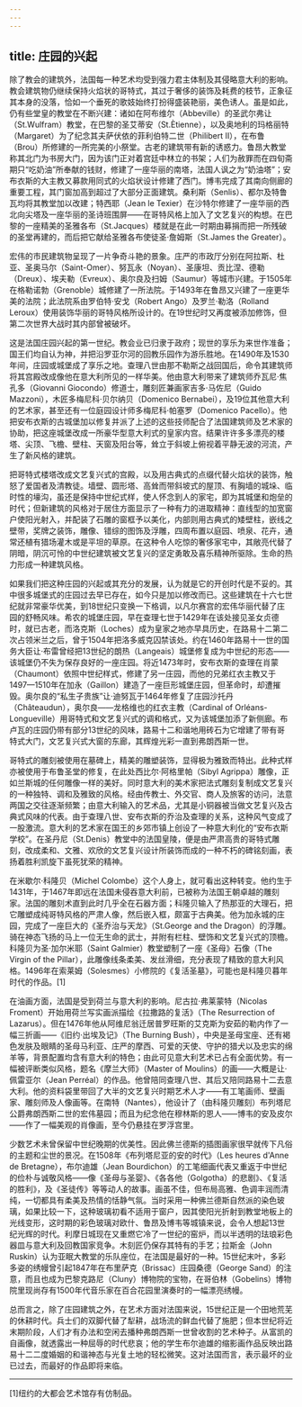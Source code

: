 ```yaml
---
---
---
```

title: 庄园的兴起
---




除了教会的建筑外，法国每一种艺术均受到强力君主体制及其侵略意大利的影响。教会建筑物仍继续保持火焰状的哥特式，其过于奢侈的装饰及耗费的枝节，正象征其本身的没落，恰如一个垂死的歌妓始终打扮得盛装艳丽，美色诱人。虽是如此，仍有些堂皇的教堂在不断兴建：诸如在阿布维尔（Abbeville）的圣武尔弗让（St.Wulfram）教堂，在巴黎的圣艾蒂安（St.Ètienne），以及奥地利的玛格丽特（Margaret）为了纪念其夫萨伏依的菲利伯特二世（Philibert II），在布鲁（Brou）所修建的一所完美的小祭堂。古老的建筑带有新的诱惑力。鲁昂大教堂称其北门为书房大门，因为该门正对着宫廷中林立的书架；人们为赦罪而在四旬斋期只“吃奶油”所奉献的钱财，修建了一座华丽的南塔，法国人讽之为“奶油塔”；安布衣斯的大主教又募款用同式的火焰状设计修建了西门。博韦完成了其南向侧廊的重要工程，其门窗加高到超过了大部分正面建筑。桑利斯（Senlis）、都尔及特鲁瓦均将其教堂加以改建；特西耶（Jean le Texier）在沙特尔修建了一座华丽的西北向尖塔及一座华丽的圣诗班围屏——在哥特风格上加入了文艺复兴的构想。在巴黎的一座精美的圣雅各布（St.Jacques）楼就是在此一时期由募捐而把一所残破的圣堂再建的，而后把它献给圣雅各布使徒圣·詹姆斯（St.James the Greater）。

宏伟的市民建筑物呈现了一片争奇斗艳的景象。庄严的市政厅分别在阿拉斯、杜亚、圣奥马尔（Saint-Omer）、努瓦永（Noyan）、圣康坦、贡比涅、德勒（Dreux）、埃夫勒（Evreux）、奥尔良及扫姆（Saumur）等城市兴建。于1505年在格勒诺勃（Grenoble）城修建了一所法院。于1493年在鲁昂又兴建了一座更华美的法院；此法院系由罗伯特·安戈（Robert Ango）及罗兰·勒洛（Rolland Leroux）使用装饰华丽的哥特风格所设计的。在19世纪时又再度被添加修饰，但第二次世界大战时其内部曾被破坏。

这是法国庄园兴起的第一世纪。教会业已归隶于政府；现世的享乐为来世作准备；国王们均自认为神，并把沿罗亚尔河的回教乐园作为游乐胜地。在1490年及1530年间，庄园或城堡成了享乐之地。查理八世由那不勒斯之战回国后，命令其建筑师将其宫殿改成像他在意大利所见的一样华美。他由意大利带来了建筑师乔瓦尼·焦孔多（Giovanni Giocondo）修道士，雕刻匠兼画家吉多·马佐尼（Guido Mazzoni），木匠多梅尼科·贝尔纳贝（Domenico Bernabei），及19位其他意大利的艺术家，甚至还有一位庭园设计师多梅尼科·帕塞罗（Domenico Pacello）。他把安布衣斯的古城堡加以修复并派了上述的这些技师配合了法国建筑师及艺术家的协助，把这座城堡改成一所豪华型意大利式的皇家内宫。结果许许多多漂亮的楼塔、尖顶、飞檐、壁柱、天窗及阳台等，耸立于斜坡上俯视着平静无波的河流，产生了新风格的建筑。

把哥特式楼塔改成文艺复兴式的宫殿，以及用古典式的点缀代替火焰状的装饰，触怒了爱国者及清教徒。墙壁、圆形塔、高耸而带斜坡式的屋顶、有胸墙的城垛、临时性的壕沟，虽还是保持中世纪式样，使人怀念到人的家宅，即为其城堡和炮垒的时代；但新建筑的风格对于居住方面显示了一种有力的进取精神：直线型的加宽窗户使阳光射入，并配装了石雕的窗框予以美化，内部则用古典式的矮壁柱，嵌线之壁带，奖牌之装饰，雕像、错综的图饰及浮雕，四周布置以庭园、喷泉、花卉，通常还植有猎场灌木或是平坦的草原。在这种令人吃惊的奢侈家宅中，其敞亮代替了阴暗，阴沉可怜的中世纪建筑被文艺复兴的坚定勇敢及喜乐精神所驱除。生命的热力形成一种建筑风格。

如果我们把这种庄园的兴起或其充分的发展，认为就是它的开创时代是不妥的。其中很多城堡式的庄园过去早已存在，如今只是加以修改而已。这些建筑在十六七世纪就非常豪华优美，到18世纪只变换一下格调，以凡尔赛宫的宏伟华丽代替了庄园的舒畅风味。希农的城堡庄园，早在查理七世于1429年在该处接见圣女贞德时，就已古老，而洛克斯（Loches）成为皇家之地亦早具历史，在路易十二第二次占领米兰之后，曾于1504年把洛多威克囚禁该处。约在1460年路易十一世的国务大臣让·布雷曾经把13世纪的朗热（Langeais）城堡修复成为中世纪的形态——该城堡仍不失为保存良好的一座庄园。将近1473年时，安布衣斯的查理在肖蒙（Chaumont）依照中世纪样式，修建了另一庄园，而他的兄弟红衣主教又于1497—1510年在加永（Gaillon）建造了一座巨形城堡庄园，但革命时，却遭摧毁。奥尔良的“私生子贵族”让·迪努瓦于1464年修复了庄园沙托丹（Châteaudun），奥尔良——龙格维也的红衣主教（Cardinal of Orléans-Longueville）用哥特式和文艺复兴式的调和格式，又为该城堡加添了新侧廊。布卢瓦的庄园仍带有部分13世纪的风味，路易十二和谐地用砖石为它增建了带有哥特式大门，文艺复兴式大窗的东廊，其辉煌光彩一直到弗朗西斯一世。

哥特式的雕刻被使用在墓碑上，精美的雕塑装饰，显得极为雅致而特出。此种式样亦被使用于布鲁圣堂的修复，在此处西比尔·阿格里帕（Sibyl Agrippa）雕像，正如兰斯城的任何雕像一样的美好。同时意大利的美术家把法式雕刻复制成文艺复兴的一种独特、调和及雅致的风格。经由传教士、外交官、商人及旅客的访问，法意两国之交往逐渐频繁；由意大利输入的艺术品，尤其是小铜器被当做文艺复兴及古典式风味的代表。由于查理八世、安布衣斯的乔治及查理的关系，这种风气变成了一股激流。意大利的艺术家在国王的乡郊市镇上创设了一种意大利化的“安布衣斯学校”。在圣丹尼（St.Denis）教堂中的法国皇陵，便是由严肃高贵的哥特式雕刻，改成柔和、文雅、欢欣的文艺复兴设计所装饰而成的一种不朽的碑铭刻画，表扬着胜利凯旋下虽死犹荣的精神。

在米歇尔·科隆贝（Michel Colombe）这个人身上，就可看出这种转变。他约生于1431年，于1467年即远在法国未侵吞意大利前，已被称为法国王朝卓越的雕刻家。法国的雕刻术直到此时几乎全在石器方面；科隆贝输入了热那亚的大理石，把它雕塑成纯哥特风格的严肃人像，然后嵌入框，颇富于古典美。他为加永城的庄园，完成了一座巨大的《圣乔治与天龙》（St.George and the Dragon）的浮雕。骑在神态飞扬的马上一位无生命的武士，并附有栏柱、壁饰和文艺复兴式的顶檐。科隆贝为圣·加尔米耶（Saint Galmier）教堂塑制了一座《圣母》石像（The Virgin of the Pillar），此雕像线条柔美、发丝滑细，充分表现了精致的意大利风格。1496年在索莱姆（Solesmes）小修院的《复活圣墓》，可能也是科隆贝暮年时代的作品。[1]

在油画方面，法国是受到荷兰与意大利的影响。尼古拉·弗莱蒙特（Nicolas Froment）开始用荷兰写实画派描绘《拉撒路的复活》（The Resurrection of Lazarus）。但在1476年他从阿维尼翁迁居普罗旺斯的艾克斯为安茹的勒内作了一幅三折画——《旧约·出埃及记》（The Burning Bush），中央是圣母宝座、还有褐色发肤及眼睛的圣母马利亚、庄严的摩西、可爱的天使、守护的猎犬以及忠实的绵羊等，背景配置均含有意大利的特色；由此可见意大利艺术已占有全面优势。有一幅被评断类似风格，题名《摩兰大师》（Master of Moulins）的画——大概是让·佩雷亚尔（Jean Perréal）的作品。他曾陪同查理八世、其后又陪同路易十二去意大利。他的资料袋里带回了大半的文艺复兴时期艺术人才——有工笔画师、壁画家、雕刻师及人像画等。在南特（Nantes），他设计了（由科隆贝雕刻）布列塔尼公爵弗朗西斯二世的宏伟墓园；而且为纪念他在穆林斯的恩人——博韦的安及皮尔——作了一幅美观的肖像画，至今仍悬挂在罗浮宫里。

少数艺术未曾保留中世纪晚期的优美性。因此佛兰德斯的插图画家很早就传下凡俗的主题和尘世的景况。在1508年《布列塔尼亚的安的时代》（Les heures d'Anne de Bretagne），布尔迪雄（Jean Bourdichon）的工笔细画代表又重返于中世纪的俭朴与诚敬风格——像《圣母与圣婴》、《各各他（Golgotha）的悲剧》、《复活的胜利》，及《圣徒传》等等动人的故事。画虽不佳，但布局高雅、色调丰润而清纯，一切都具有柔美及热情的恬静气氛。当时采用一种佛兰德斯自然派的染色玻璃，如果比较一下，这种玻璃初看不适用于窗户，因其使阳光折射到教堂地板上的光线变形，这时期的彩色玻璃对欧什、鲁昂及博韦等城镇来说，会令人想起13世纪光辉的时代。利摩日城现在又重燃它冷了一世纪的窑炉，而以半透明的珐琅彩色器皿与意大利及回教国家竞争。木刻匠仍保存其特有的手艺；拉斯金（John Ruskin）认为亚眠大教堂的乐队座位，在法国是最好的一种。15世纪末叶，多彩多姿的绣幔曾引起1847年在布里萨克（Brissac）庄园桑德（George Sand）的注意，而且也成为巴黎克路尼（Cluny）博物院的宝物，在哥伯林（Gobelins）博物院里现尚存有1500年代音乐家在百合花园里演奏时的一幅漂亮绣幔。

总而言之，除了庄园建筑之外，在艺术方面对法国来说，15世纪正是一个田地荒芜的休耕时代。兵士们的双脚代替了犁耕，战场流的鲜血代替了施肥；但本世纪将近末期阶段，人们才有办法和空闲去播种弗朗西斯一世曾收割的艺术种子。从富凯的自画像，就透露出一种屈辱的时代悲哀；他的学生布尔迪雄的缩影画作品反映出路易十二二度婚姻的和谐神态与光复土地的轻松微笑。这对法国而言，表示最坏的业已过去，而最好的作品即将来临。



* * *



[1]纽约的大都会艺术馆存有仿制品。
